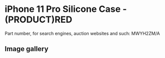 
# iPhone 11 Pro Silicone Case - (PRODUCT)RED

Part number, for search engines, auction websites and such: MWYH2ZM/A

## Image gallery

<div style={{ width: "768px" }}>
  <GalleryComponent
    images={[
      {
        original: "/everysource/MWYH2.png",
        thumbnail: "/everypreview/MWYH2.png",
      },
      {
        original: "/everysource/MWYH2_AV1.png",
        thumbnail: "/everypreview/MWYH2_AV1.png",
      },
      {
        original: "/everysource/MWYH2_AV2.png",
        thumbnail: "/everypreview/MWYH2_AV2.png",
      },
      {
        original: "/everysource/MWYH2_AV3.png",
        thumbnail: "/everypreview/MWYH2_AV3.png",
      },
      {
        original: "/everysource/MWYH2_AV4.png",
        thumbnail: "/everypreview/MWYH2_AV4.png",
      },
      {
        original: "/everysource/MWYH2_AV5.png",
        thumbnail: "/everypreview/MWYH2_AV5.png",
      }
    ]}
  />
</div>